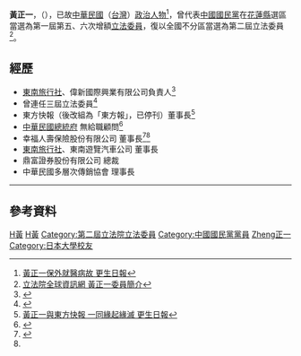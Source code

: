 {{Infobox_officeholder
| name = 黃正一
| image name =
| width = 
| now = 中華民國（台灣）政治人士 
| period = 
| Sex = 男 
| Native place = 
| date of birth = 
| party = {{Kmt|19px}}
| place of birth = 
| educate = 
*省立花蓮中學畢業
*日本大學法學院畢業
| past = 
*第一屆第五次增額立法委員<br><span style="color: blue;">(1987年-1990年)</span>
*第一屆第六次增額立法委員<br><span style="color: blue;">(1990年-1993年)</span>
*立法院經費稽核、程序、財政、經濟、國防召集委員
*國民黨之號委黨部副書記長、中央委員會立法院黨政工作會副主任、政黨關係工作會主任、中央政策會副執行長
*花蓮縣體育會理事長
*第二屆立法委員<br><span style="color: blue;">(1993年-1996年)</span>
}}
'''黃正一'''，（{{bd|1942年？||2021年|3月1日|catIdx=Huang}}），已故[[中華民國|中華民國]]（[[台灣|台灣]]）[[政治人物|政治人物]]<ref>[http://www.ksnews.com.tw/index.php/news/realtimenewsContent/0000011943 黃正一保外就醫病故 更生日報]</ref>，曾代表[[中國國民黨|中國國民黨]]在[[花蓮縣|花蓮縣]]選區當選為第一屆第五、六次增額[[立法委員|立法委員]]，復以全國不分區當選為第二屆立法委員<ref>[http://www.ly.gov.tw/ly/01_introduce/0103_leg/leg_main/leg_ver01_01.jsp?ItemNO=01030100&lgno=00106&stage=2 立法院全球資訊網 黃正一委員簡介]</ref>。

==經歷==
*[[東南旅行社|東南旅行社]]、偉新國際興業有限公司負責人<ref name="#1">{{Cite web |url=https://www.cna.com.tw/news/asoc/202101060293.aspx |title=黃正一判刑9年6月定讞 北檢囑託花檢執行 中央社 |access-date=2021-03-11 |archive-date=2021-01-27 |archive-url=https://web.archive.org/web/20210127015246/https://www.cna.com.tw/news/asoc/202101060293.aspx |dead-url=no }}</ref>
*曾連任三屆立法委員<ref>{{Cite web |url=https://easttaiwan.news/2021/02/17/%E8%8A%B1%E8%93%AE%E4%B8%89%E9%80%A3%E9%9C%B880%E6%AD%B2%E5%89%8D%E7%AB%8B%E5%A7%94%E9%BB%83%E6%AD%A3%E4%B8%80%EF%BC%8C%E6%B6%89%E5%AB%8C%E8%A9%90%E8%B2%B82%E5%84%842575%E8%90%AC8307%E7%BE%8E-3/ |title=花蓮三連霸80歲前立委黃正一，涉嫌詐貸2億2575萬8307美元遭判刑9年6月定讞，已發監執行！ 東台灣新聞網 |access-date=2021-03-11 |archive-date=2021-03-02 |archive-url=https://web.archive.org/web/20210302111326/https://easttaiwan.news/2021/02/17/%e8%8a%b1%e8%93%ae%e4%b8%89%e9%80%a3%e9%9c%b880%e6%ad%b2%e5%89%8d%e7%ab%8b%e5%a7%94%e9%bb%83%e6%ad%a3%e4%b8%80%ef%bc%8c%e6%b6%89%e5%ab%8c%e8%a9%90%e8%b2%b82%e5%84%842575%e8%90%ac8307%e7%be%8e-3/ |dead-url=no }}</ref>
*東方快報（後改組為「東方報」，已停刊）董事長<ref>[http://www.ksnews.com.tw/index.php/news/contents_page/0001465380 黃正一與東方快報 一同緣起緣滅 更生日報]</ref>
*[[中華民國總統府|中華民國總統府]] 無給職顧問<ref>{{Cite web |url=https://www.president.gov.tw/NEWS/9459 |title=中華民國總統府 |access-date=2021-03-11 |archive-date=2021-05-18 |archive-url=https://web.archive.org/web/20210518070608/https://www.president.gov.tw/NEWS/9459/ |dead-url=no }}</ref>
*幸福人壽保險股份有限公司 董事長<ref>{{Cite web |url=https://news.ltn.com.tw/news/society/breakingnews/1562380 |title=幸福人壽前董座黃正一 湊齊2.8億獲釋 自由時報 |access-date=2021-03-11 |archive-date=2020-10-31 |archive-url=https://web.archive.org/web/20201031140656/https://news.ltn.com.tw/news/society/breakingnews/1562380 |dead-url=no }}</ref><ref name="#1"/>
*[[東南旅行社|東南旅行社]]、東南遊覽汽車公司 董事長
*鼎富證券股份有限公司 總裁
*中華民國多層次傳銷協會 理事長
----

==參考資料==
{{Reflist}}


{{DEFAULTSORT:Huang黃正一}}
[[Category:第一屆立法院第五次增額立法委員|H黃]]
[[Category:第一屆立法院第六次增額立法委員|H黃]]
[[Category:第二屆立法院立法委員|Category:第二屆立法院立法委員]]
[[Category:中國國民黨黨員|Category:中國國民黨黨員]]
[[Category:黃姓|Zheng正一]]
[[Category:日本大學校友|Category:日本大學校友]]